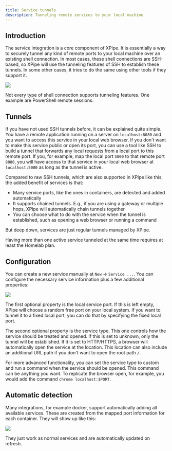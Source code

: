 ```yaml
---
title: Service tunnels
description: Tunneling remote services to your local machine
---
```


## Introduction

The service integration is a core component of XPipe. It is essentially a way to securely tunnel any kind of remote ports to your local machine over an existing shell connection. In most cases, these shell connections are SSH-based, so XPipe will use the tunneling features of SSH to establish these tunnels. In some other cases, it tries to do the same using other tools if they support it.

![](/images/service.png)

<Callout type="info">Not every type of shell connection supports tunneling features. One example are PowerShell remote sessions.</Callout>

## Tunnels

If you have not used SSH tunnels before, it can be explained quite simple. You have a remote application running on a server on `localhost:8080` and you want to access this service in your local web browser. If you don't want to make this service public or open its port, you can use a tool like SSH to build a tunnel that forwards any local requests from a local port to this remote port. If you, for example, map the local port `5000` to that remote port `8080`, you will have access to that service in your local web browser at `localhost:5000` as long as the tunnel is active.

Compared to raw SSH tunnels, which are also supported in XPipe like this, the added benefit of services is that:

- Many service ports, like the ones in containers, are detected and added automatically
- It supports chained tunnels. E.g., if you are using a gateway or multiple hops, XPipe will automatically chain tunnels together
- You can choose what to do with the service when the tunnel is established, such as opening a web browser or running a command

But deep down, services are just regular tunnels managed by XPipe.

<Callout type="info">Having more than one active service tunneled at the same time requires at least the Homelab plan.</Callout>

## Configuration

You can create a new service manually at `New` -> `Service ...`. You can configure the necessary service information plus a few additional properties:

![](/images/service-creation.png)

The first optional property is the local service port. If this is left empty, XPipe will choose a random free port on your local system. If you want to tunnel it to a fixed local port, you can do that by specifying the fixed local port.

The second optional property is the service type. This one controls how the service should be treated and opened. If this is set to unknown, only the tunnel will be established. If it is set to HTTP/HTTPS, a browser will automatically open the service at the location. This location can also include an additional URL path if you don't want to open the root path `/`.

For more advanced functionality, you can set the service type to custom and run a command when the service should be opened. This command can be anything you want. To replicate the browser open, for example, you would add the command `chrome localhost:$PORT`.

## Automatic detection

Many integrations, for example docker, support automatically adding all available services. These are created from the mapped port information for each container. They will show up like this:

![](/images/services.png)

They just work as normal services and are automatically updated on refresh.

